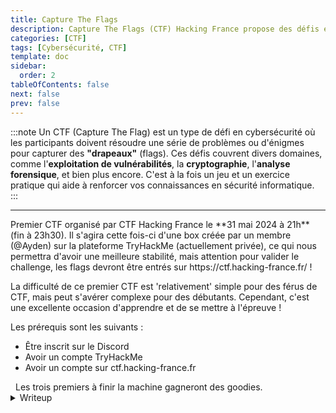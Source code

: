 ```yaml
---
title: Capture The Flags
description: Capture The Flags (CTF) Hacking France propose des défis en ligne gratuits, ouverts à tous les passionnés de cybersécurité. Ces défis permettent aux participants, quel que soit leur niveau, de tester et d'améliorer leurs compétences en hacking éthique dans un environnement convivial et éducatif.
categories: [CTF]
tags: [Cybersécurité, CTF]
template: doc
sidebar:
  order: 2
tableOfContents: false
next: false
prev: false
---
```



:::note
Un CTF (Capture The Flag) est un type de défi en cybersécurité où les participants doivent résoudre une série de problèmes ou d'énigmes pour capturer des **"drapeaux"** (flags). Ces défis couvrent divers domaines, comme l'**exploitation de vulnérabilités**, la **cryptographie**, l'**analyse forensique**, et bien plus encore. C'est à la fois un jeu et un exercice pratique qui aide à renforcer vos connaissances en sécurité informatique.  
:::

---

<Card title="CTF #1" icon="laptop">
<Badge text="TERMINÉ" variant="success" size="medium" /> Premier CTF organisé par CTF Hacking France le **31 mai 2024 à 21h** (fin à 23h30).
Il s'agira cette fois-ci d'une box créée par un membre (@Ayden) sur la plateforme TryHackMe (actuellement privée),
ce qui nous permettra d'avoir une meilleure stabilité, mais attention pour valider le
challenge, les flags devront être entrés sur https://ctf.hacking-france.fr/ !  

La difficulté de ce premier CTF est 'relativement' simple pour des férus de CTF,
mais peut s'avérer complexe pour des débutants. Cependant, c'est une excellente
occasion d'apprendre et de se mettre à l'épreuve !  

Les prérequis sont les suivants :  

- Être inscrit sur le Discord
- Avoir un compte TryHackMe
- Avoir un compte sur ctf.hacking-france.fr  

<div style="display: flex; align-items: center; justify-content: flex-start;">
<Icon name="star" color="goldenrod" size="2rem" />
<span style="margin-left: 0.5rem;">Les trois premiers à finir la machine gagneront des goodies.</span>
</div>

<details>
<summary>Writeup</summary>

### Enoncé

Un individu connu sous le nom de MrCyber1337, un cybercriminel, a récemment envoyé deux messages à ses complices. Par chance, notre équipe de sécurité a pu intercepter ces messages avant qu'ils n'atteignent leur destination. MrCyber1337 a l'habitude de signer ses messages avec le hash MD5 de son pseudonyme. À vous de jouer pour récupérer des informations à partir des messages interceptés et découvrir ce qu'il a tenté de communiquer à ses complices. Bonne chance !!

---

```python
from Crypto.Cipher import ARC4
from Crypto.Random import get_random_bytes
from CTF import FLAG1, FLAG2

key = get_random_bytes(16)

plaintext1 = FLAG1
plaintext2 = FLAG2

cipher1 = ARC4.new(key)
ciphertext1 = cipher1.encrypt(plaintext1)

cipher2 = ARC4.new(key)
ciphertext2 = cipher2.encrypt(plaintext2)

print(f"Ciphertext 1: {ciphertext1.hex()}")
print(f"Ciphertext 2: {ciphertext2.hex()}")
```

output.txt:

```
Ciphertext 1: 1eb190155d6fa06382c9d9183fc51956caa7dcb5238755f28f79c581365cf8f3
Ciphertext 2: 3b90d7562c1ed52ce5bdde7044d07e2c9cb5b083738616e28935
```

Maintenant que nous avons tout ce qu'il nous faut, nous pouvons d'abord nous renseigner sur ce qu'est le RC4. En faisant une recherche, nous savons que le RC4 est un **générateur de bits pseudo-aléatoires dont le résultat est combiné avec le texte en clair via une opération XOR**.

En cherchant un peu, je suis tombé sur :  

Lorsque le flux de chiffrement généré par RC4 est combiné avec les données à chiffrer via une opération XOR (ou exclusif), cela crée une vulnérabilité potentielle. L'opération XOR est sensible à certaines régularités dans les données, ce qui peut conduire à des attaques réussies contre le chiffrement. En particulier, lorsque des parties des données chiffrées sont connues ou devinées, il est possible d'exploiter ces faiblesses pour récupérer la clé de chiffrement ou même les données originales.

Sachant que nous connaissons une partie de la lettre car MrCyber1337 signe toujours ses lettres avec son pseudo en MD5, nous n'avons plus qu'à faire ce XOR pour trouver le deuxième message !

Commençons par créer le MD5 du pseudo sur un site en ligne.

Et ensuite, faisons un script qui fait le XOR de l'output avec cette partie connue (le hash) :

```python
def xor_bytes(a, b):
    return bytes(x ^ y for x, y in zip(a, b))

ciphertext1 = bytes.fromhex('1eb190155d6fa06382c9d9183fc51956caa7dcb5238755f28f79c581365cf8f3')
ciphertext2 = bytes.fromhex('3b90d7562c1ed52ce5bdde7044d07e2c9cb5b083738616e28935')

xored_ciphertexts = xor_bytes(ciphertext1, ciphertext2)

known_plaintext = b"bffc976457372f84ff3ecb6bc12d513e"

partial_plaintext2 = xor_bytes(xored_ciphertexts[:len(known_plaintext)], known_plaintext)

print(f"Partiel Message 2: {partial_plaintext2.decode()}")
```

Et nous aurons notre FLAG!
</details>
</Card>